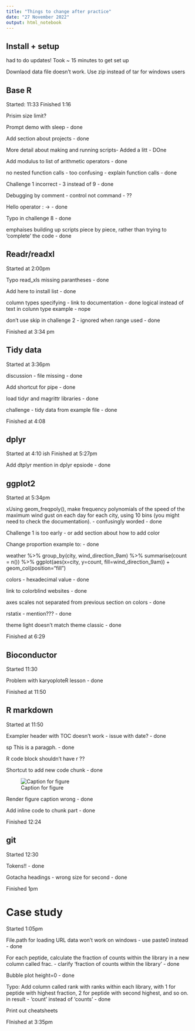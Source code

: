 ```yaml
---
title: "Things to change after practice"
date: "27 November 2022"
output: html_notebook
---
```


## Install + setup

had to do updates!  Took ~ 15 minutes to get set up

Downlaod data file doesn't work.
Use zip instead of tar for windows users

## Base R

Started: 11:33 Finished 1:16

Prisim size limit?

Prompt demo with sleep - done

Add section about projects - done

More detail about making and running scripts- Added a litt - DOne

Add modulus to list of arithmetic operators - done

no nested function calls - too confusing
 - explain function calls - done

Challenge 1 incorrect - 3 instead of 9 - done

Debugging by comment - control not command - ??

Hello operator : -> - done

Typo in challenge 8 - done

emphaises building up scripts piece by piece, rather than trying to 'complete' the code - done

## Readr/readxl

Started at 2:00pm

Typo read_xls missing parantheses - done


Add here to install list - done

column types specifying - link to documentation - done
logical instead of text in colunn type example - nope

don't use skip in challenge 2 - ignored when range used - done


Finished at 3:34 pm

## Tidy data

Started at 3:36pm


discussion - file missing - done


Add shortcut for pipe - done


load tidyr and magrittr libraries - done

challenge - tidy data from example file - done

Finished at 4:08


## dplyr

Started at 4:10 ish
Finished at 5:27pm

Add dtplyr mention in dplyr epsiode - done


## ggplot2

Started at 5:34pm

xUsing geom_freqpoly(), make frequency polynomials of the speed of the maximum wind gust on each day for each city, using 10 bins (you might need to check the documentation). - confusingly worded - done

Challenge 1 is too early - or add section about how to add color


Change proportion example to: - done

weather %>% 
  group_by(city, wind_direction_9am) %>% 
  summarise(count = n()) %>% 
  ggplot(aes(x=city, y=count, fill=wind_direction_9am)) +
  geom_col(position="fill")
  
  
colors - hexadecimal value - done

link to colorblind websites - done

axes scales not separated from previous section on colors - done

rstatix - mention??? - done

theme light doesn't match theme classic - done

Finished at 6:29

## Bioconductor

Started 11:30

Problem with karyoploteR lesson - done

Finished at 11:50

## R markdown

Started at 11:50

Exampler header with TOC doesn't work - issue with date? - done


sp This is a paragph. - done

R code block shouldn't have r ??

Shortcut to add new code chunk - done

![Caption for figure](https://www.google.com/images/branding/googlelogo/1x/googlelogo_color_272x92dp.png)


Render figure caption wrong - done

Add inline code to chunk part - done

Finished 12:24


## git

Started 12:30

Tokens!! - done

Gotacha headings - wrong size for second - done

Finished 1pm


# Case study

Started 1:05pm

File.path for loading URL data won't work on windows - use paste0  instead - done

For each peptide, calculate the fraction of counts within the library in a new column called frac. - clarify 'fraction of counts within the library ' - done

Bubble plot height=0 - done

Typo: Add column called rank with ranks within each library, with 1 for peptide with highest fraction, 2 for peptide with second highest, and so on. in result - 'count' instead of 'counts' - done

Print out cheatsheets

FInished at 3:35pm

